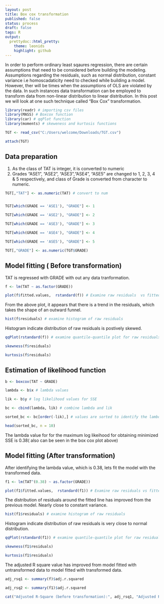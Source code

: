 ```yaml
---
layout: post
title: Box cox transformation
published: false
status: process
draft: false
tags: R 
output:
  prettydoc::html_pretty:
    theme: leonids
    highlight: github
---
```


In order to perform ordinary least sqaures regression, there are certain assumptions that need to be considered before building the modeling. Assumptions regarding the residuals, such as normal distribution, constant variance i.e homoscadaticity need to checked while building a model. However, ther will be times when the assumptions of OLS are violated by the data. In such instances data transformation can be employed to transform data from non-linear distribution to linear distribution. In this post we will look at one such technique called "Box Cox" transformation.



```r
library(readr) # importing csv files
library(MASS) # Boxcox function
library(car) # qqPlot function
library(moments) # skeweness and kurtosis functions
```

```r
TGT <- read_csv("C:/Users/welcome/Downloads/TGT.csv")

attach(TGT)
```

## Data preparation

1. As the class of TAT is integer, it is converted to numeric
2. Grades "ASE1", "ASE2", "ASE3","ASE4", "ASE5" are changed to 1, 2, 3, 4 & 5 respectively, and class of Grade is converted from character to numeric.
```r

TGT[,"TAT"] <- as.numeric(TAT) # convert to num


TGT[which(GRADE == 'ASE1'), "GRADE"] <- 1

TGT[which(GRADE == 'ASE2'), "GRADE"] <- 2

TGT[which(GRADE == 'ASE3'), "GRADE"] <- 3

TGT[which(GRADE == 'ASE4'), "GRADE"] <- 4

TGT[which(GRADE == 'ASE5'), "GRADE"] <- 5

TGT[,"GRADE"] <- as.numeric(TGT$GRADE)
```

## Model fitting ( Before transformation)

TAT is regressed with GRADE with out any data tranformation.
```r
f <- lm(TAT ~ as.factor(GRADE))

plot(f$fitted.values,  rstandard(f)) # Examine raw residuals  vs fitted values
```


From the above plot, it appears that there is a trend in the residuals, which takes the shape of an outward funnel.
```r
hist(f$residuals) # examine histogram of raw residuals
```

Histogram indicate distribution of raw residuals is postively skewed. 
```r
qqPlot(rstandard(f)) # examine quantile-quantile plot for raw residuals
```

```r
skewness(f$residuals) 

```

```r
kurtosis(f$residuals) 
```



## Estimation of likelihood function
```r
b <- boxcox(TAT ~ GRADE)

```
```r
lambda <- b$x # lambda values

lik <- b$y # log likelihood values for SSE

bc <- cbind(lambda, lik) # combine lambda and lik

sorted_bc <- bc[order(-lik),] # values are sorted to identify the lambda value for the maximum log likelihood for obtaining minimized SSE

head(sorted_bc, n = 10)
```

The lambda value for for the maximum log likeihood for obtaining minimized SSE is 0.38( also can be seen in the box cox plot above)



## Model fitting (After transformation)

After identifying the lambda value, which is 0.38, lets fit the model with the transformed data.
```r
f1 <- lm(TAT^(0.38) ~ as.factor(GRADE))

plot(f1$fitted.values,  rstandard(f1)) # Examine raw residuals vs fitted values
```

The distribution of residuals around the fitted line has improved from the previous model. Nearly close to constant variance.
```r
hist(f1$residuals) # examine histogram of raw residuals
```

Histogram indicate distribution of raw residuals is very close to normal distribution.

```r
qqPlot(rstandard(f1)) # examine quantile-quantile plot for raw residuals
```

```r
skewness(f1$residuals) 
```

```r
kurtosis(f1$residuals) 
```


The adjusted R square value has improved from model fitted with untransformed data to model fitted with transformed data. 
```r
adj_rsq1 <- summary(f)$adj.r.squared

adj_rsq2 <- summary(f1)$adj.r.squared

cat("Adjusted R-Square (before transformation):", adj_rsq1, "Adjusted R-Square (after transformation):", adj_rsq2, sep = "\n")
```

